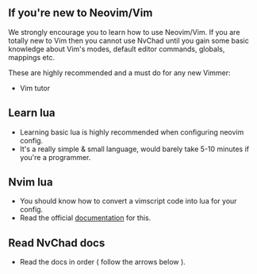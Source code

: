 ## If you're new to Neovim/Vim

We strongly encourage you to learn how to use Neovim/Vim. If you are totally new to Vim then you cannot use NvChad until you gain some basic knowledge about Vim's modes, default editor commands, globals, mappings etc.

These are highly recommended and a must do for any new Vimmer:

- Vim tutor

## Learn lua 

- Learning basic lua is highly recommended when configuring neovim config.
- It's a really simple & small language, would barely take 5-10 minutes if you're a programmer.

## Nvim lua

- You should know how to convert a vimscript code into lua for your config.
- Read the official [documentation](https://neovim.io/doc/user/lua-guide.html#lua-guide) for this.

## Read NvChad docs

- Read the docs in order ( follow the arrows below ).
